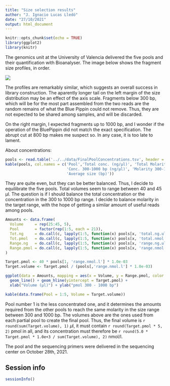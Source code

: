 ```yaml
---
title: "Size selection results"
author: "J. Ignacio Lucas Lledó"
date: "27/10/2021"
output: html_document
---
```


```r
knitr::opts_chunk$set(echo = TRUE)
library(ggplot2)
library(knitr)
```

The genomics unit at the University of Valencia delivered the five pools and their quantification
with Bioanalyser. The image below shows the fragment size profiles, in order.

![](../../data/Bioanalyser_20211027_summary.png)

The profiles are remarkably similar, which suggests an overall success in library construction.
The aparently longer tail on the left margin of the size distribution may be an effect of the
axis scale. Fragments below 300 bp, which will be for the most part assembled from the two reads
are the random remains of what the Blue Pippin could not remove. Thus, they are not expected
to be shared among samples, and will be discarded.

On the right margin, I expected fragments up to 1000 bp, and I wonder if the operation of the
BluePippin did not match the exact specification. The abrupt cut at 800 bp makes me suspect so.
In any case, it is too late to lament.

About concentrations:

```r
pools <- read.table('../../data/FinalPoolConcentrations.tsv', header = TRUE)
kable(pools, col.names = c('Pool','Total conc. (ng/µl)', 'Total Molarity (nmol/l)',
                           'Conc. 300-1000 bp (ng/µl)', 'Molarity 300-1000 (nmol/l)',
                           'Average size (bp)'))
```
They are quite even, but they can be better balanced. Thus, I decide to equilibrate the five
pools. Total volumes seem to range between 40 and 45 µl. The question is if I should balance
the total concentration or the concentration in the 300 to 1000 bp range. I decide to
balance molarity in the target range, with the hope of getting a similar amount of useful
reads among pools.

```r
Amounts <- data.frame(
  Volume     = rep(25:45, 5),
  Pool       = factor(rep(1:5, each = 21)),
  Tot.ng     = do.call(c, lapply(1:5, function(x) pools[x, 'total.ng.ul']  * (25:45))),
  Tot.pmol   = do.call(c, lapply(1:5, function(x) pools[x, 'total.nmol.l'] * 1.0e-03 * (25:45))),
  Range.ng   = do.call(c, lapply(1:5, function(x) pools[x, 'range.ng.ul']  * (25:45))),
  Range.pmol = do.call(c, lapply(1:5, function(x) pools[x, 'range.nmol.l'] * 1.0e-03 * (25:45)))
)

Target.pmol <- 40 * pools[1, 'range.nmol.l'] * 1.0e-03
Target.volume <- Target.pmol / (pools[,'range.nmol.l'] * 1.0e-03)

ggplot(data = Amounts, mapping = aes(x = Volume, y = Range.pmol, color = Pool)) +
  geom_line() + geom_hline(yintercept = Target.pmol) +
  xlab("Volume (µl)") + ylab("pmol 300 - 1000 bp")

kable(data.frame(Pool = 1:5, Volume = Target.volume))
```

Pool number 1 is the less concentrated one, and it determines the amounts required from
the other pools to reach the same molarity in the size range between 300 and 1000 bp. The
volumes above are the ones used from each partial pool to create the final pool. Thus, the
final volume is `r round(sum(Target.volume), 1)` $\mu$l, it must contain
`r round(Target.pmol * 5, 2)` pmol in all, and its concentration must therefore be
`r round(5.0 * Target.pmol * 1.0e+3 / sum(Target.volume), 2)` nmol/l.

The pool and the sequencing primers were delivered in the sequencing center on October
28th, 2021.

## Session info
```r
sessionInfo()
```
